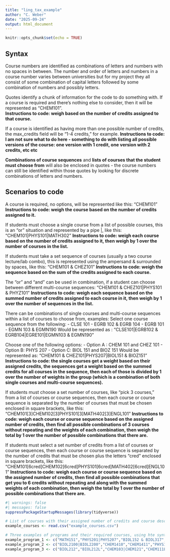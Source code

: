 ```yaml
---
title: "ling_tax_example"
author: "C. Weber"
date: "2025-09-24"
output: html_document
---
```


```r
knitr::opts_chunk$set(echo = TRUE)
```

## Syntax

Course numbers are identified as combinations of letters and numbers with no spaces in between.  The number and order of letters and numbers in a course number varies between universities but for my project they all consist of some combination of capital letters followed by some combination of numbers and possibly letters.

Quotes identify a chunk of information for the code to do something with.  If a course is required and there’s nothing else to consider, then it will be represented as “CHEM101”.  
**Instructions to code: weigh based on the number of credits assigned to that course.**

If a course is identified as having more than one possible number of credits, the max_credits field will be "1-4 credits," for example. 
**Instructions to code: I am not sure what to do here - something to do with listing all possible versions of the course: one version with 1 credit, one version with 2 credits, etc etc** 

**Combinations of course sequences** and **lists of courses that the student must choose from** will also be enclosed in quotes - the course numbers can still be identified within those quotes by looking for discrete combinations of letters and numbers. 

## Scenarios to code

A course is required, no options, will be represented like this:
"CHEM101"
**Instructions to code: weigh the course based on the number of credits assigned to it.**

If students must choose a single course from a list of possible courses, this is an “or” situation and represented by a pipe |, like this: 
“CHEM101|PHYS101|MATH302”
**Instructions to code: weigh each course based on the number of credits assigned to it, then weigh by 1 over the number of courses in the list.**

If students must take a set sequence of courses (usually a two course lecture/lab combo), this is represented using the ampersand & surrounded by spaces, like this: 
“CHEM101 & CHEZ101”
**Instructions to code: weigh the sequence based on the sum of the credits assigned to each course.**

The “or” and “and” can be used in combination, if a student can choose between different multi-course sequences: 
“CHEM101 & CHEZ101|PHYS101 & PHYZ101”
**Instructions to code: weigh each sequence based on the summed number of credits assigned to each course in it, then weigh by 1 over the number of sequences in the list.**

There can be combinations of single courses and multi-course sequences within a list of courses to choose from, examples:
Select one course sequence from the following:
- CLSE 101
- EGRB 102 & EGRB 104
- EGRB 101
- EGMN 103 & EGMN190
Would be represented as : 
"CLSE101|EGRB102 & EGRB104|EGRE101|EGMN103 & EGMN190"

Choose one of the following options:
- Option A : CHEM 101 and CHEZ 101
- Option B: PHYS 207
- Option C: BIOL 151 and BIOZ 151
Would be represented as: 
“CHEM101 & CHEZ101|PHYS207|BIOL151 & BIOZ151”
**Instructions to code: the single courses get a weight based on their assigned credits, the sequences get a weight based on the summed credits for all courses in the sequence, then each of those is divided by 1 over the number of weights in the group (which is a combination of both single courses and multi-course sequences).**

If students must choose a set number of courses, like “pick 3 courses,” from a list of courses or course sequences, then each course or course sequence is separated by the number of courses that must be chosen enclosed in square brackets, like this: 
“CHEM101[3]CHEM102[3]PHYS101[3]MATH402[3]ENGL101”
**Instructions to code: weigh each course or course sequence based on the assigned number of credits, then find all possible combinations of 3 courses without repeating and the weights of each combination, then weigh the total by 1 over the number of possible combinations that there are.**

If students must select a set number of credits from a list of courses or course sequences, then each course or course sequence is separated by the number of credits that must be chosen plus the letters “cred” enclosed in square brackets, like this:
“CHEM101[6cred]CHEM102[6cred]PHYS101[6cred]MATH402[6cred]ENGL101”
**Instructions to code: weigh each course or course sequence based on the assigned number of credits, then find all possible combinations that get you to 6 credits without repeating and along with the summed weights of each combination, then weigh the total by 1 over the number of possible combinations that there are.**


```r
#| warnings: false
#| messages: false
suppressPackageStartupMessages(library(tidyverse))

# List of courses with their assigned number of credits and course descriptions to be used as an example.
example_courses <- read.csv("example_courses.csv")

# Three examples of programs and their required courses, using hte syntax described above.
example_program_1 <- c("MATH151","PHYS201|PHYS207","BIOL152 & BIOL317","ENVS330|ENVS101 & ENVS102|ENVS343","CHEM101[3]CHEZ101[3]MATH151[3]ENVS401","URSP204[9cred]CHEM102[9cred]ENVS105[9cred]ECON325[9cred]ENVS321")
example_program_2 <- c("BIOL2100|BIOL2200","CHEM1410","CHEM1411","PHYS1425","PHYS1429","MATH1310","MATH1220|MATH1320","EVSC2801","EVSC2800","EVSC2801","EVSC3200","EVSC3201","EVSC3300","EVSC3301","EVSC3600","EVSC3601")
example_program_3 <- c("BIOL212","BIOL212L","CHEM103|CHEM121","CHEM111L","ECON203","EVST220","IDST490","LDSP250","MATH125","ENGL393","PHIL376","POLS371W","ANTH325[4]SOCL325[4]ANTH331[4]CHEM103[4]CHEM104[4]CHEM104L[4]ECON301[4]EVST395[4]EVST495[4]GEOG308[4]HIST342[4]HIST343[4]POLS391[4]RSTD337[4]RSTD338")
```




